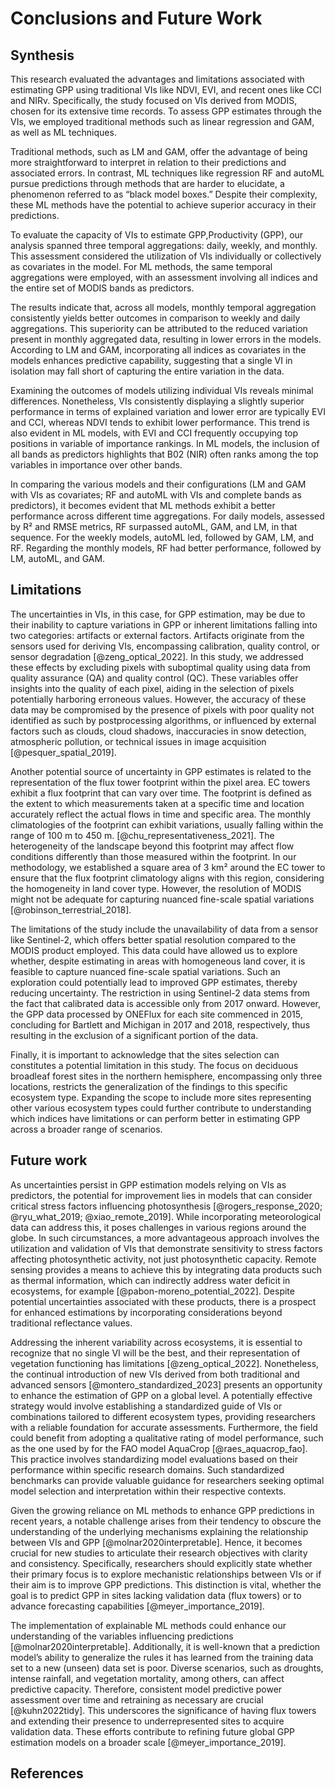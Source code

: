 # Conclusions and Future Work

## Synthesis

This research evaluated the advantages and limitations associated with
estimating GPP using traditional VIs like NDVI, EVI, and recent ones like CCI
and NIRv. Specifically, the study focused on VIs derived from MODIS, chosen for
its extensive time records. To assess GPP estimates through the VIs, we employed
traditional methods such as linear regression and GAM, as well as ML techniques.

Traditional methods, such as LM and GAM, offer the advantage of being more
straightforward to interpret in relation to their predictions and associated
errors. In contrast, ML techniques like regression RF and autoML pursue
predictions through methods that are harder to elucidate, a phenomenon referred
to as "black model boxes." Despite their complexity, these ML methods have the
potential to achieve superior accuracy in their predictions.

To evaluate the capacity of VIs to estimate GPP,Productivity (GPP), our analysis
spanned three temporal aggregations: daily, weekly, and monthly. This assessment
considered the utilization of VIs individually or collectively as covariates in
the model. For ML methods, the same temporal aggregations were employed, with an
assessment involving all indices and the entire set of MODIS bands as
predictors.

The results indicate that, across all models, monthly temporal aggregation
consistently yields better outcomes in comparison to weekly and daily
aggregations. This superiority can be attributed to the reduced variation
present in monthly aggregated data, resulting in lower errors in the models.
According to LM and GAM,  incorporating all indices as covariates in the models
enhances predictive capability, suggesting that a single VI in isolation may
fall short of capturing the entire variation in the data.

Examining the outcomes of models utilizing individual VIs reveals minimal
differences. Nonetheless, VIs consistently displaying a slightly superior
performance in terms of explained variation and lower error are typically EVI
and CCI, whereas NDVI tends to exhibit lower performance. This trend is also
evident in ML models, with EVI and CCI frequently occupying top positions in
variable of importance rankings. In ML models, the inclusion of all bands as
predictors highlights that B02 (NIR) often ranks among the top variables in
importance over other bands.

In comparing the various models and their configurations (LM and GAM with VIs as
covariates; RF and autoML with VIs and complete bands as predictors), it becomes
evident that ML methods exhibit a better performance across different time
aggregations. For daily models, assessed by R² and RMSE metrics, RF surpassed
autoML, GAM, and LM, in that sequence. For the weekly models, autoML led,
followed by GAM, LM, and RF. Regarding the monthly models, RF had better
performance, followed by LM, autoML, and GAM.

## Limitations

The uncertainties in VIs, in this case, for GPP estimation, may be due to their
inability to capture variations in GPP or inherent limitations falling into two
categories:  artifacts or external factors. Artifacts originate from the sensors
used for deriving VIs, encompassing calibration, quality control, or sensor
degradation [@zeng_optical_2022]. In this study, we addressed these effects by
excluding pixels with suboptimal quality using data from quality assurance (QA)
and quality control (QC). These variables offer insights into the quality of
each pixel, aiding in the selection of pixels potentially harboring erroneous
values. However, the accuracy of these data may be compromised by the presence
of pixels with poor quality not identified as such by postprocessing algorithms,
or influenced by external factors such as clouds, cloud shadows, inaccuracies in
snow detection, atmospheric pollution, or technical issues in image acquisition
[@pesquer_spatial_2019].

Another potential source of uncertainty in GPP estimates is related to the
representation of the flux tower footprint within the pixel area. EC towers
exhibit a flux footprint that can vary over time. The footprint is defined as
the extent to which measurements taken at a specific time and location
accurately reflect the actual flows in time and specific area. The monthly
climatologies of the footprint can exhibit variations, usually falling within
the range of 100 m to 450 m. [@chu_representativeness_2021]. The heterogeneity of
the landscape beyond this footprint may affect flow conditions differently than
those measured within the footprint. In our methodology, we established a square
area of 3 km² around the EC tower to ensure that the flux footprint climatology
aligns with this region, considering the homogeneity in land cover type.
However, the resolution of MODIS might not be adequate for capturing nuanced
fine-scale spatial variations [@robinson_terrestrial_2018].

The limitations of the study include the unavailability of data from a sensor
like Sentinel-2, which offers better spatial resolution compared to the MODIS
product employed. This data could have allowed us to explore whether, despite
estimating in areas with homogeneous land cover, it is feasible to capture
nuanced fine-scale spatial variations. Such an exploration could potentially
lead to improved GPP estimates, thereby reducing uncertainty. The restriction in
using Sentinel-2 data stems from the fact that calibrated data is accessible
only from 2017 onward. However, the GPP data processed by ONEFlux for each site
commenced in 2015, concluding for Bartlett and Michigan in 2017 and 2018,
respectively, thus resulting in the exclusion of a significant portion of the
data.

Finally, it is important to acknowledge that the sites selection can constitutes
a potential limitation in this study. The focus on deciduous broadleaf forest
sites in the northern hemisphere, encompassing only three locations, restricts
the generalization of the findings to this specific ecosystem type. Expanding
the scope to include more sites representing other various ecosystem types could
further contribute to understanding which indices have limitations or can
perform better in estimating GPP across a broader range of scenarios.

## Future work 

As uncertainties persist in GPP estimation models relying on VIs as predictors,
the potential for improvement lies in models that can consider critical stress
factors influencing photosynthesis [@rogers_response_2020; @ryu_what_2019;
@xiao_remote_2019]. While incorporating meteorological data can address this, it
poses challenges in various regions around the globe. In such circumstances, a
more advantageous approach involves the utilization and validation of VIs that
demonstrate sensitivity to stress factors affecting photosynthetic activity, not
just photosynthetic capacity. Remote sensing provides a means to achieve this by
integrating data products such as thermal information, which can indirectly
address water deficit in ecosystems, for example [@pabon-moreno_potential_2022].
Despite potential uncertainties associated with these products, there is a
prospect for enhanced estimations by incorporating considerations beyond
traditional reflectance values.

Addressing the inherent variability across ecosystems, it is essential to
recognize that no single VI will be the best, and their representation of
vegetation functioning has limitations [@zeng_optical_2022].  Nonetheless, the
continual introduction of new VIs derived from both traditional and advanced
sensors [@montero_standardized_2023] presents an opportunity to enhance the
estimation of GPP on a global level. A potentially effective strategy would
involve establishing a standardized guide of VIs or combinations tailored to
different ecosystem types, providing researchers with a reliable foundation for
accurate assessments. Furthermore, the field could benefit from adopting a
qualitative rating of model performance, such as the one used by for the FAO
model AquaCrop [@raes_aquacrop_fao]. This practice involves standardizing model
evaluations based on their performance within specific research domains. Such
standardized benchmarks can provide valuable guidance for researchers seeking
optimal model selection and interpretation within their respective contexts.

Given the growing reliance on ML methods to enhance GPP predictions in recent
years, a notable challenge arises from their tendency to obscure the
understanding of the underlying mechanisms explaining the relationship between
VIs and GPP [@molnar2020interpretable]. Hence, it becomes crucial for new
studies to articulate their research objectives with clarity and consistency.
Specifically, researchers should explicitly state whether their primary focus is
to explore mechanistic relationships between VIs or if their aim is to improve
GPP predictions. This distinction is vital, whether the goal is to predict GPP
in sites lacking validation data (flux towers) or to advance forecasting
capabilities [@meyer_importance_2019].

The implementation of explainable ML methods could enhance our understanding of
the variables influencing predictions [@molnar2020interpretable]. Additionally,
it is well-known that a prediction model's ability to generalize the rules it
has learned from the training data set to a new (unseen) data set is poor.
Diverse scenarios, such as droughts, intense rainfall, and vegetation mortality,
among others, can affect predictive capacity. Therefore, consistent model
predictive power assessment over time and retraining as necessary are crucial
[@kuhn2022tidy]. This underscores the significance of having flux towers and
extending their presence to underrepresented sites to acquire validation data.
These efforts contribute to refining future global GPP estimation models on a
broader scale [@meyer_importance_2019].

\newpage

## References

<!-- ::: {#refs} -->
<!-- ::: -->
